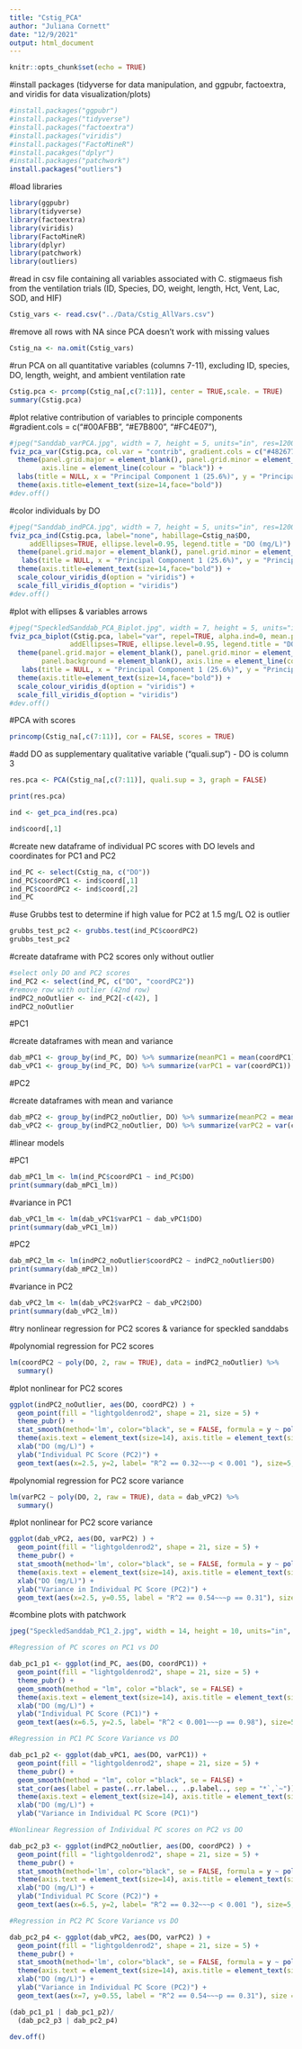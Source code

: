 ```yaml
---
title: "Cstig_PCA"
author: "Juliana Cornett"
date: "12/9/2021"
output: html_document
---
```


```r
knitr::opts_chunk$set(echo = TRUE)
```

#install packages (tidyverse for data manipulation, and ggpubr, factoextra, and viridis for data visualization/plots)

```r
#install.packages("ggpubr")
#install.packages("tidyverse")
#install.packages("factoextra")
#install.packages("viridis")
#install.packages("FactoMineR")
#install.pacakges("dplyr")
#install.packages("patchwork")
install.packages("outliers")
```

#load libraries

```r
library(ggpubr)
library(tidyverse)
library(factoextra)
library(viridis)
library(FactoMineR)
library(dplyr)
library(patchwork)
library(outliers)
```

#read in csv file containing all variables associated with C. stigmaeus fish from the ventilation trials (ID, Species, DO, weight, length, Hct, Vent, Lac, SOD, and HIF)

```r
Cstig_vars <- read.csv("../Data/Cstig_AllVars.csv")
```

#remove all rows with NA since PCA doesn't work with missing values

```r
Cstig_na <- na.omit(Cstig_vars)
```

#run PCA on all quantitative variables (columns 7-11), excluding ID, species, DO, length, weight, and ambient ventilation rate

```r
Cstig.pca <- prcomp(Cstig_na[,c(7:11)], center = TRUE,scale. = TRUE)
summary(Cstig.pca)
```

#plot relative contribution of variables to principle components
#gradient.cols = c("#00AFBB", "#E7B800", "#FC4E07"),
```r
#jpeg("Sanddab_varPCA.jpg", width = 7, height = 5, units="in", res=1200)
fviz_pca_var(Cstig.pca, col.var = "contrib", gradient.cols = c("#482677FF", "#20A387FF", "#FDE725FF"), repel = TRUE, legend.title = "Contribution") +
  theme(panel.grid.major = element_blank(), panel.grid.minor = element_blank(), panel.background = element_blank(),
        axis.line = element_line(colour = "black")) +
  labs(title = NULL, x = "Principal Component 1 (25.6%)", y = "Principal Component 2 (24.5%)") +
  theme(axis.title=element_text(size=14,face="bold")) 
#dev.off()
```

#color individuals by DO

```r
#jpeg("Sanddab_indPCA.jpg", width = 7, height = 5, units="in", res=1200)
fviz_pca_ind(Cstig.pca, label="none", habillage=Cstig_na$DO,
     addEllipses=TRUE, ellipse.level=0.95, legend.title = "DO (mg/L)") +
  theme(panel.grid.major = element_blank(), panel.grid.minor = element_blank(), panel.background = element_blank(), axis.line = element_line(colour = "black")) +
   labs(title = NULL, x = "Principal Component 1 (25.6%)", y = "Principal Component 2 (24.5%)") +
  theme(axis.title=element_text(size=14,face="bold")) +
  scale_colour_viridis_d(option = "viridis") +
  scale_fill_viridis_d(option = "viridis") 
#dev.off() 
```

#plot with ellipses & variables arrows

```r
#jpeg("SpeckledSanddab_PCA_Biplot.jpg", width = 7, height = 5, units="in", res=1200)
fviz_pca_biplot(Cstig.pca, label="var", repel=TRUE, alpha.ind=0, mean.point=FALSE, col.var = "black", habillage=Cstig_na$DO,
               addEllipses=TRUE, ellipse.level=0.95, legend.title = "DO (mg/L)") + 
  theme(panel.grid.major = element_blank(), panel.grid.minor = element_blank(), 
        panel.background = element_blank(), axis.line = element_line(colour = "black")) +
   labs(title = NULL, x = "Principal Component 1 (25.6%)", y = "Principal Component 2 (24.5%)") +
  theme(axis.title=element_text(size=14,face="bold")) +
  scale_colour_viridis_d(option = "viridis") +
  scale_fill_viridis_d(option = "viridis")
#dev.off()
```

#PCA with scores

```r
princomp(Cstig_na[,c(7:11)], cor = FALSE, scores = TRUE)
```

#add DO as supplementary qualitative variable ("quali.sup") - DO is column 3

```r
res.pca <- PCA(Cstig_na[,c(7:11)], quali.sup = 3, graph = FALSE)
```

```r
print(res.pca)
```

```r
ind <- get_pca_ind(res.pca)
```

```r
ind$coord[,1]
```

#create new dataframe of individual PC scores with DO levels and coordinates for PC1 and PC2

```r
ind_PC <- select(Cstig_na, c("DO"))
ind_PC$coordPC1 <- ind$coord[,1]
ind_PC$coordPC2 <- ind$coord[,2]
ind_PC
```
#use Grubbs test to determine if high value for PC2 at 1.5 mg/L O2 is outlier

```r
grubbs_test_pc2 <- grubbs.test(ind_PC$coordPC2)
grubbs_test_pc2
```

#create dataframe with PC2 scores only without outlier

```r
#select only DO and PC2 scores
ind_PC2 <- select(ind_PC, c("DO", "coordPC2"))
#remove row with outlier (42nd row)
indPC2_noOutlier <- ind_PC2[-c(42), ]
indPC2_noOutlier
```

#PC1

#create dataframes with mean and variance

```r
dab_mPC1 <- group_by(ind_PC, DO) %>% summarize(meanPC1 = mean(coordPC1))
dab_vPC1 <- group_by(ind_PC, DO) %>% summarize(varPC1 = var(coordPC1))
```

#PC2

#create dataframes with mean and variance

```r
dab_mPC2 <- group_by(indPC2_noOutlier, DO) %>% summarize(meanPC2 = mean(coordPC2))
dab_vPC2 <- group_by(indPC2_noOutlier, DO) %>% summarize(varPC2 = var(coordPC2))
```

#linear models

#PC1

```r
dab_mPC1_lm <- lm(ind_PC$coordPC1 ~ ind_PC$DO)
print(summary(dab_mPC1_lm))
```

#variance in PC1

```r
dab_vPC1_lm <- lm(dab_vPC1$varPC1 ~ dab_vPC1$DO)
print(summary(dab_vPC1_lm))
```

#PC2

```r
dab_mPC2_lm <- lm(indPC2_noOutlier$coordPC2 ~ indPC2_noOutlier$DO)
print(summary(dab_mPC2_lm))
```

#variance in PC2

```r
dab_vPC2_lm <- lm(dab_vPC2$varPC2 ~ dab_vPC2$DO)
print(summary(dab_vPC2_lm))
```

#try nonlinear regression for PC2 scores & variance for speckled sanddabs

#polynomial regression for PC2 scores

```r
lm(coordPC2 ~ poly(DO, 2, raw = TRUE), data = indPC2_noOutlier) %>%
  summary()
```

#plot nonlinear for PC2 scores

```r
ggplot(indPC2_noOutlier, aes(DO, coordPC2) ) +
  geom_point(fill = "lightgoldenrod2", shape = 21, size = 5) +
  theme_pubr() +
  stat_smooth(method='lm', color="black", se = FALSE, formula = y ~ poly(x, 2)) +
  theme(axis.text = element_text(size=14), axis.title = element_text(size=18, face="bold")) +
  xlab("DO (mg/L)") +
  ylab("Individual PC Score (PC2)") +
  geom_text(aes(x=2.5, y=2, label= "R^2 == 0.32~~~p < 0.001 "), size=5, parse = TRUE)
```


#polynomial regression for PC2 score variance

```r
lm(varPC2 ~ poly(DO, 2, raw = TRUE), data = dab_vPC2) %>%
  summary()
```

#plot nonlinear for PC2 score variance

```r
ggplot(dab_vPC2, aes(DO, varPC2) ) +
  geom_point(fill = "lightgoldenrod2", shape = 21, size = 5) +
  theme_pubr() +
  stat_smooth(method='lm', color="black", se = FALSE, formula = y ~ poly(x, 2)) +
  theme(axis.text = element_text(size=14), axis.title = element_text(size=18, face="bold")) +
  xlab("DO (mg/L)") +
  ylab("Variance in Individual PC Score (PC2)") +
  geom_text(aes(x=2.5, y=0.55, label = "R^2 == 0.54~~~p == 0.31"), size = 5, parse = TRUE)
```

#combine plots with patchwork

```r
jpeg("SpeckledSanddab_PC1_2.jpg", width = 14, height = 10, units="in", res=1200)

#Regression of PC scores on PC1 vs DO

dab_pc1_p1 <- ggplot(ind_PC, aes(DO, coordPC1)) +
  geom_point(fill = "lightgoldenrod2", shape = 21, size = 5) +
  theme_pubr() +
  geom_smooth(method = "lm", color ="black", se = FALSE) +
  theme(axis.text = element_text(size=14), axis.title = element_text(size=18, face="bold")) +
  xlab("DO (mg/L)") +
  ylab("Individual PC Score (PC1)") + 
  geom_text(aes(x=6.5, y=2.5, label= "R^2 < 0.001~~~p == 0.98"), size=5, parse = TRUE)

#Regression in PC1 PC Score Variance vs DO

dab_pc1_p2 <- ggplot(dab_vPC1, aes(DO, varPC1)) + 
  geom_point(fill = "lightgoldenrod2", shape = 21, size = 5) +
  theme_pubr() +
  geom_smooth(method = "lm", color ="black", se = FALSE) +
  stat_cor(aes(label = paste(..rr.label.., ..p.label.., sep = "*`,`~")), size = 6, label.x = 5) +
  theme(axis.text = element_text(size=14), axis.title = element_text(size=18, face="bold")) +
  xlab("DO (mg/L)") +
  ylab("Variance in Individual PC Score (PC1)")

#Nonlinear Regression of Individual PC scores on PC2 vs DO

dab_pc2_p3 <- ggplot(indPC2_noOutlier, aes(DO, coordPC2) ) +
  geom_point(fill = "lightgoldenrod2", shape = 21, size = 5) +
  theme_pubr() +
  stat_smooth(method='lm', color="black", se = FALSE, formula = y ~ poly(x, 2)) +
  theme(axis.text = element_text(size=14), axis.title = element_text(size=18, face="bold")) +
  xlab("DO (mg/L)") +
  ylab("Individual PC Score (PC2)") +
  geom_text(aes(x=6.5, y=2, label= "R^2 == 0.32~~~p < 0.001 "), size=5, parse = TRUE)

#Regression in PC2 PC Score Variance vs DO

dab_pc2_p4 <- ggplot(dab_vPC2, aes(DO, varPC2) ) +
  geom_point(fill = "lightgoldenrod2", shape = 21, size = 5) +
  theme_pubr() +
  stat_smooth(method='lm', color="black", se = FALSE, formula = y ~ poly(x, 2)) +
  theme(axis.text = element_text(size=14), axis.title = element_text(size=18, face="bold")) +
  xlab("DO (mg/L)") +
  ylab("Variance in Individual PC Score (PC2)") +
  geom_text(aes(x=7, y=0.55, label = "R^2 == 0.54~~~p == 0.31"), size = 5, parse = TRUE)

(dab_pc1_p1 | dab_pc1_p2)/
  (dab_pc2_p3 | dab_pc2_p4)

dev.off()
```

